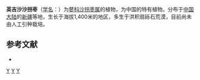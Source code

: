 {{Speciesbox 
| taxon = Calligonum yingisaricum
| authority = [[毛祖美|Z. M. Mao]]
}}
'''英吉沙沙拐枣'''（[[学名|学名]]：{{lang|la|''Calligonum yingisaricum''}}）为[[蓼科|蓼科]][[沙拐枣属|沙拐枣属]]的植物，为中国的特有植物。分布于[[中国大陆|中国大陆]]的[[新疆|新疆]]等地，生长于海拔1,400米的地区，多生于洪积扇砾石荒漠，目前尚未由人工引种栽培。

== 参考文献 ==
<div class="references-small">
* {{cite web| url =http://www.bioinfo.cn/db05/KmzwSpecies.php?action=view&id=17194| title =英吉沙沙拐枣| work =《中国高等植物数据库全库》| publisher =中国科学院微生物研究所| author =昆明植物研究所| accessdate =2009-02-25| deadurl =yes| archiveurl =https://web.archive.org/web/20160305025113/http://www.bioinfo.cn/db05/KmzwSpecies.php?action=view&id=17194| archivedate =2016-03-05}}
</div>

{{Taxonbar}}

[[Category:沙拐枣属|Y]]
[[Category:中國特有植物|Y]]
[[Category:新疆植物|Y]]